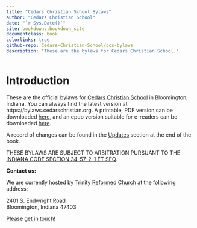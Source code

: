 ```yaml
--- 
title: "Cedars Christian School Bylaws"
author: "Cedars Christian School"
date: "`r Sys.Date()`"
site: bookdown::bookdown_site
documentclass: book
colorlinks: true
github-repo: Cedars-Christian-School/ccs-bylaws
description: "These are the bylaws for Cedars Christian School."
---
```


# Introduction {-}

These are the official bylaws for [Cedars Christian School](https://cedarschristian.org) in Bloomington, Indiana. You can always find the latest version at https://bylaws.cedarschristian.org. A printable, PDF version can be downloaded [here](ccs-bylaws.pdf), and an epub version suitable for e-readers can be downloaded [here](ccs-bylaws.epub).

A record of changes can be found in the [Updates](updates.html) section at the end of the book.

THESE BYLAWS ARE SUBJECT TO ARBITRATION PURSUANT TO THE [INDIANA CODE SECTION 34-57-2-1 ET SEQ](https://iga.in.gov/legislative/laws/2022/ic/titles/034#34-57-2-1).

**Contact us:**

We are currently hosted by [Trinity Reformed Church](https://trinityreformed.org) at the following address:

2401 S. Endwright Road  
Bloomington, Indiana 47403  

[Please get in touch!](https://cedarschristian.org/contact-us/)

<!--- End of frontmatter, start of regular page numbering-->
\mainmatter